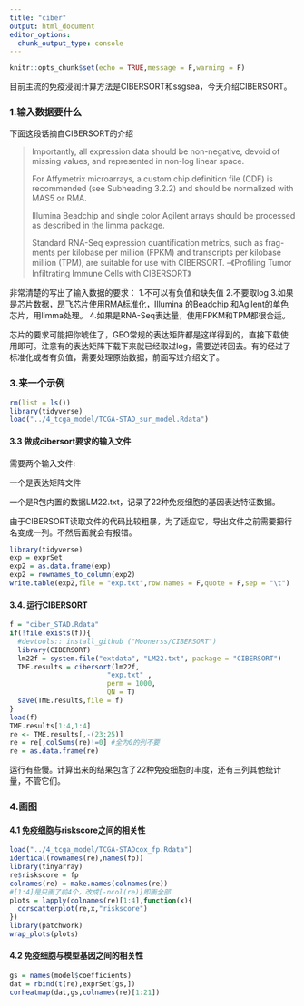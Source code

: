 ```yaml
---
title: "ciber"
output: html_document
editor_options: 
  chunk_output_type: console
---
```


```r
knitr::opts_chunk$set(echo = TRUE,message = F,warning = F)
```

目前主流的免疫浸润计算方法是CIBERSORT和ssgsea，今天介绍CIBERSORT。

### 1.输入数据要什么

下面这段话摘自CIBERSORT的介绍

> Importantly, all expression data should be non-negative, devoid of missing values, and represented in non-log linear space. 
>
>For Affymetrix microarrays, a custom chip definition file (CDF) is recommended (see Subheading 3.2.2) and should be normalized with MAS5 or RMA. 
>
>Illumina Beadchip and single color Agilent arrays should be processed as described in the limma package. 
>
>Standard RNA-Seq expression quantification metrics, such as frag- ments per kilobase per million (FPKM) and transcripts per kilobase million (TPM), are suitable for use with CIBERSORT.
--《Profiling Tumor Infiltrating Immune Cells with CIBERSORT》

非常清楚的写出了输入数据的要求：
1.不可以有负值和缺失值
2.不要取log
3.如果是芯片数据，昂飞芯片使用RMA标准化，Illumina 的Beadchip 和Agilent的单色芯片，用limma处理。 
4.如果是RNA-Seq表达量，使用FPKM和TPM都很合适。

芯片的要求可能把你唬住了，GEO常规的表达矩阵都是这样得到的，直接下载使用即可。注意有的表达矩阵下载下来就已经取过log，需要逆转回去。有的经过了标准化或者有负值，需要处理原始数据，前面写过介绍文了。
  
### 3.来一个示例


```r
rm(list = ls())
library(tidyverse)
load("../4_tcga_model/TCGA-STAD_sur_model.Rdata")
```

#### 3.3 做成cibersort要求的输入文件


需要两个输入文件:

一个是表达矩阵文件

一个是R包内置的数据LM22.txt，记录了22种免疫细胞的基因表达特征数据。

由于CIBERSORT读取文件的代码比较粗暴，为了适应它，导出文件之前需要把行名变成一列。不然后面就会有报错。

```r
library(tidyverse)
exp = exprSet
exp2 = as.data.frame(exp)
exp2 = rownames_to_column(exp2)
write.table(exp2,file = "exp.txt",row.names = F,quote = F,sep = "\t")
```

#### 3.4. 运行CIBERSORT

```r
f = "ciber_STAD.Rdata"
if(!file.exists(f)){
  #devtools:: install_github ("Moonerss/CIBERSORT")
  library(CIBERSORT)
  lm22f = system.file("extdata", "LM22.txt", package = "CIBERSORT")
  TME.results = cibersort(lm22f, 
                        "exp.txt" , 
                        perm = 1000, 
                        QN = T)
  save(TME.results,file = f)
}
load(f)
TME.results[1:4,1:4]
re <- TME.results[,-(23:25)]
re = re[,colSums(re)!=0] #全为0的列不要
re = as.data.frame(re)
```

运行有些慢。计算出来的结果包含了22种免疫细胞的丰度，还有三列其他统计量，不管它们。

### 4.画图

#### 4.1 免疫细胞与riskscore之间的相关性

```r
load("../4_tcga_model/TCGA-STADcox_fp.Rdata")
identical(rownames(re),names(fp))
library(tinyarray)
re$riskscore = fp
colnames(re) = make.names(colnames(re))
#[1:4]是只画了前4个，改成[-ncol(re)]即画全部
plots = lapply(colnames(re)[1:4],function(x){
  corscatterplot(re,x,"riskscore")
})
library(patchwork)
wrap_plots(plots)
```

#### 4.2 免疫细胞与模型基因之间的相关性

```r
gs = names(model$coefficients)
dat = rbind(t(re),exprSet[gs,])
corheatmap(dat,gs,colnames(re)[1:21])
```

